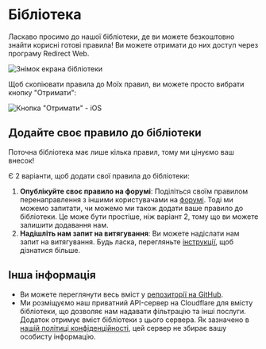 # Бібліотека

Ласкаво просимо до нашої бібліотеки, де ви можете безкоштовно знайти корисні готові правила! Ви можете отримати до них доступ через програму Redirect Web.

![Знімок екрана бібліотеки](/img/library-screenshot.webp)

Щоб скопіювати правила до Моїх правил, ви можете просто вибрати кнопку "Отримати":

![Кнопка "Отримати" - iOS](/img/library-get-button-ios.gif)

## Додайте своє правило до бібліотеки

Поточна бібліотека має лише кілька правил, тому ми цінуємо ваш внесок!

Є 2 варіанти, щоб додати свої правила до бібліотеки:

1. **Опублікуйте своє правило на форумі**: Поділіться своїм правилом перенаправлення з іншими користувачами на [форумі](https://github.com/mshibanami/redirect-web/discussions/categories/redirect-rules). Тоді ми можемо запитати, чи можемо ми також додати ваше правило до бібліотеки. Це може бути простіше, ніж варіант 2, тому що ви можете залишити додавання нам.
2. **Надішліть нам запит на витягування**: Ви можете надіслати нам запит на витягування. Будь ласка, перегляньте [інструкції](https://github.com/mshibanami/redirect-web/tree/main/library), щоб дізнатися більше.

## Інша інформація

- Ви можете переглянути весь вміст у [репозиторії на GitHub](https://github.com/mshibanami/redirect-web/tree/main/library).
- Ми розміщуємо наш приватний API-сервер на Cloudflare для вмісту бібліотеки, що дозволяє нам надавати фільтрацію та інші послуги. Додаток отримує вміст бібліотеки з цього сервера. Як зазначено в [нашій політиці конфіденційності](privacy-policy.mdx), цей сервер не збирає вашу особисту інформацію.